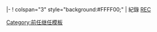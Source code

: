 |-
! colspan="3" style="background:#FFFF00;" | 紀錄
<noinclude>[[Category:前任继任模板]] [[en:Template:S-ACH|REC]]</noinclude>